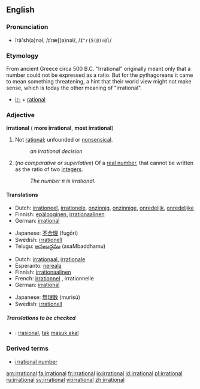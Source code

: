 ==English==

===Pronunciation===
*ĭră'sh(ə)nəl, /ɪˈræʃ(ə)nəl/, /<tt>I"r{S(@)n@l</tt>/

===Etymology===

From ancient Greece
circa 500 B.C.
"Irrational" originally meant only that a number could not be expressed as a ratio. But for the pythagoreans it came to mean something threatening, a hint that their world view might not make sense, which is today the other meaning of "irrational".

*[[ir-]] + [[rational]]

===Adjective===
'''irrational''' ({{compar}} '''more irrational''', {{superl}} '''most irrational''')

# Not [[rational]]; unfounded or [[nonsensical]].
#:''an irrational decision''
# {{mathematics}} (''no comparative or superlative'') Of a [[real number]], that cannot be written as the ratio of two [[integer]]s.
#:''The number &pi; is irrational.''

====Translations====

{{trans-top|unfounded or nonsensical}}
*Dutch: [[irrationeel]], [[irrationele]], [[onzinnig]], [[onzinnige]], [[onredelijk]], [[onredelijke]]
*Finnish: [[epälooginen]], [[irrationaalinen]]
*German: [[irrational#German|irrational]]
{{trans-mid}}
*Japanese: [[不合理]] (fugōri)
*Swedish: [[irrationell]]
*Telugu: [[అసంబద్ధము]] (asaMbaddhamu)
{{trans-bottom}}

{{trans-top|mathematics: of a number}}
*Dutch: [[irrationaal]], [[irrationale]]
*Esperanto: [[nereala]]
*Finnish: [[irrationaalinen]]
*French: [[irrationnel]] {{m}}, irrationnelle {{f}}
*German: [[irrational#German|irrational]]
{{trans-mid}}
*Japanese: [[無理数]] (murisū)
*Swedish: [[irrationell]]
{{trans-bottom}}

=====Translations to be checked=====
<!--Remove this section once all of the translations below have been moved into the tables above.-->
{{checktrans}}
*{{ttbc|Indonesian}}: [[irasional]], [[tak]] [[masuk akal]]

===Derived terms===
*[[irrational number]]

[[am:irrational]]
[[fa:irrational]]
[[fr:irrational]]
[[io:irrational]]
[[id:irrational]]
[[pl:irrational]]
[[ru:irrational]]
[[sv:irrational]]
[[vi:irrational]]
[[zh:irrational]]